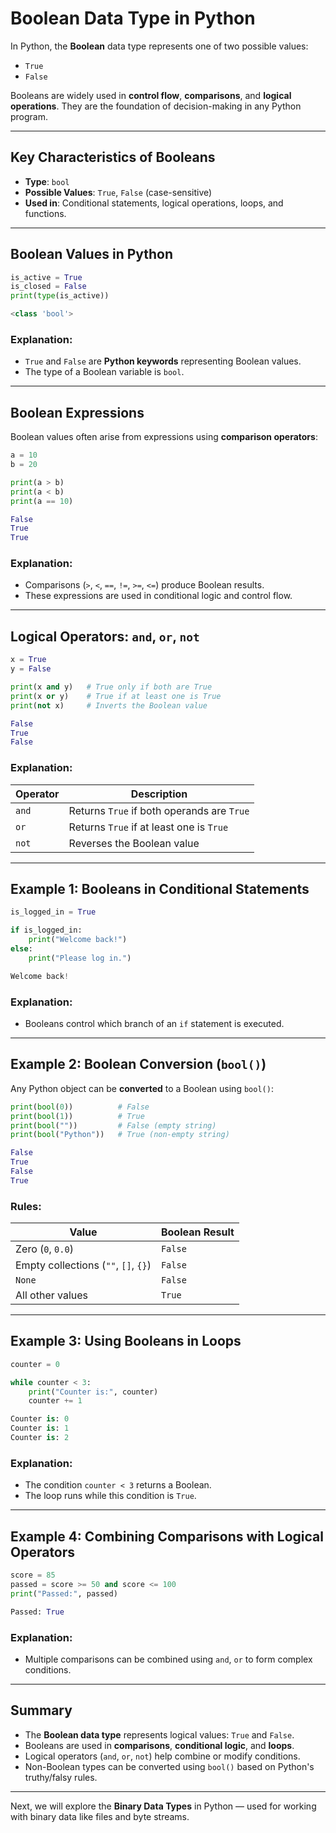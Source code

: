 # Boolean Data Type in Python

In Python, the **Boolean** data type represents one of two possible values:

- `True`
- `False`

Booleans are widely used in **control flow**, **comparisons**, and **logical operations**. They are the foundation of decision-making in any Python program.

---

## Key Characteristics of Booleans

- **Type**: `bool`
- **Possible Values**: `True`, `False` (case-sensitive)
- **Used in**: Conditional statements, logical operations, loops, and functions.

---

## Boolean Values in Python

```python filename="boolean_values.py" {2, 3}
is_active = True
is_closed = False
print(type(is_active))
```

```python filename="output.txt"
<class 'bool'>
```

### Explanation:

- `True` and `False` are **Python keywords** representing Boolean values.
- The type of a Boolean variable is `bool`.

---

## Boolean Expressions

Boolean values often arise from expressions using **comparison operators**:

```python filename="boolean_expressions.py" {2, 3, 4}
a = 10
b = 20

print(a > b)
print(a < b)
print(a == 10)
```

```python filename="output.txt"
False
True
True
```

### Explanation:

- Comparisons (`>`, `<`, `==`, `!=`, `>=`, `<=`) produce Boolean results.
- These expressions are used in conditional logic and control flow.

---

## Logical Operators: `and`, `or`, `not`

```python filename="boolean_logical.py" {3 4 5 6} copy
x = True
y = False

print(x and y)   # True only if both are True
print(x or y)    # True if at least one is True
print(not x)     # Inverts the Boolean value
```

```python filename="output.txt"
False
True
False
```

### Explanation:

| Operator | Description                                |
| -------- | ------------------------------------------ |
| `and`    | Returns `True` if both operands are `True` |
| `or`     | Returns `True` if at least one is `True`   |
| `not`    | Reverses the Boolean value                 |

---

## Example 1: Booleans in Conditional Statements

```python filename="boolean_if.py" {2, 3, 4}
is_logged_in = True

if is_logged_in:
    print("Welcome back!")
else:
    print("Please log in.")
```

```python filename="output.txt"
Welcome back!
```

### Explanation:

- Booleans control which branch of an `if` statement is executed.

---

## Example 2: Boolean Conversion (`bool()`)

Any Python object can be **converted** to a Boolean using `bool()`:

```python filename="boolean_conversion.py" {3 4 5 6}
print(bool(0))          # False
print(bool(1))          # True
print(bool(""))         # False (empty string)
print(bool("Python"))   # True (non-empty string)
```

```python filename="output.txt"
False
True
False
True
```

### Rules:

| Value                                | Boolean Result |
| ------------------------------------ | -------------- |
| Zero (`0`, `0.0`)                    | `False`        |
| Empty collections (`""`, `[]`, `{}`) | `False`        |
| `None`                               | `False`        |
| All other values                     | `True`         |

---

## Example 3: Using Booleans in Loops

```python filename="boolean_while_loop.py" {2, 3, 4, 5}
counter = 0

while counter < 3:
    print("Counter is:", counter)
    counter += 1
```

```python filename="output.txt"
Counter is: 0
Counter is: 1
Counter is: 2
```

### Explanation:

- The condition `counter < 3` returns a Boolean.
- The loop runs while this condition is `True`.

---

## Example 4: Combining Comparisons with Logical Operators

```python filename="boolean_combined.py" {2, 3}
score = 85
passed = score >= 50 and score <= 100
print("Passed:", passed)
```

```python filename="output.txt"
Passed: True
```

### Explanation:

- Multiple comparisons can be combined using `and`, `or` to form complex conditions.

---

## Summary

- The **Boolean data type** represents logical values: `True` and `False`.
- Booleans are used in **comparisons**, **conditional logic**, and **loops**.
- Logical operators (`and`, `or`, `not`) help combine or modify conditions.
- Non-Boolean types can be converted using `bool()` based on Python's truthy/falsy rules.

---

Next, we will explore the **Binary Data Types** in Python — used for working with binary data like files and byte streams.
